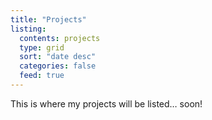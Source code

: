 ```yaml
---
title: "Projects"
listing:
  contents: projects
  type: grid
  sort: "date desc"
  categories: false
  feed: true
---
```


This is where my projects will be listed... soon!